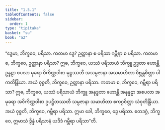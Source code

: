 ```yaml
---
title: "1.5.1"
tableOfContents: false
sidebar:
  order: 1
type: "tipitaka"
basket: "su"
book: "a2"
---
```



<DynamicBreadcrumb />

<Division number="43" book="a2">

<Paragraph number="106" book="a2">
“ဒွေမာ, ဘိက္ခဝေ, ပရိသာ. ကတမာ ဒွေ? ဥတ္တာနာ စ ပရိသာ ဂမ္ဘီရာ စ ပရိသာ. ကတမာ စ, ဘိက္ခဝေ, ဥတ္တာနာ ပရိသာ? ဣဓ, ဘိက္ခဝေ, ယဿံ ပရိသာယံ ဘိက္ခူ ဥဒ္ဓတာ ဟောန္တိ ဥန္နဠာ စပလာ မုခရာ ဝိကိဏ္ဏဝါစာ မုဋ္ဌဿတီ အသမ္ပဇာနာ အသမာဟိတာ ဝိဗ္ဘန္တစိတ္တာ ပါကတိန္ဒြိယာ. အယံ ဝုစ္စတိ, ဘိက္ခဝေ, ဥတ္တာနာ ပရိသာ.
</Paragraph>

<Paragraph number="107" book="a2">
ကတမာ စ, ဘိက္ခဝေ, ဂမ္ဘီရာ ပရိသာ? ဣဓ, ဘိက္ခဝေ, ယဿံ ပရိသာယံ ဘိက္ခူ အနုဒ္ဓတာ ဟောန္တိ အနုန္နဠာ အစပလာ အမုခရာ အဝိကိဏ္ဏဝါစာ ဥပဋ္ဌိတဿတီ သမ္ပဇာနာ သမာဟိတာ ဧကဂ္ဂစိတ္တာ သံဝုတိန္ဒြိယာ. အယံ ဝုစ္စတိ, ဘိက္ခဝေ, ဂမ္ဘီရာ ပရိသာ. ဣမာ ခေါ, ဘိက္ခဝေ, ဒွေ ပရိသာ. ဧတဒဂ္ဂံ, ဘိက္ခဝေ, ဣမာသံ ဒွိန္နံ ပရိသာနံ ယဒိဒံ ဂမ္ဘီရာ ပရိသာ”တိ.
</Paragraph>
</Division>